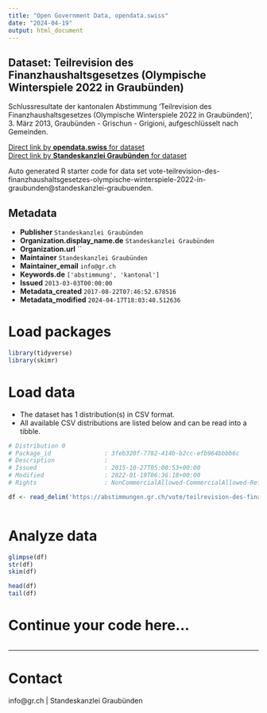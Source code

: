 ```yaml
---
title: "Open Government Data, opendata.swiss"
date: "2024-04-19"
output: html_document
---
```


## Dataset: Teilrevision des Finanzhaushaltsgesetzes (Olympische Winterspiele 2022 in Graubünden)

Schlussresultate der kantonalen Abstimmung 'Teilrevision des Finanzhaushaltsgesetzes (Olympische Winterspiele 2022 in Graubünden)', 3. März 2013, Graubünden - Grischun - Grigioni, aufgeschlüsselt nach Gemeinden.

[Direct link by **opendata.swiss** for dataset](https://opendata.swiss/de/dataset/teilrevision-des-finanzhaushaltsgesetzes-olympische-winterspiele-2022-in-graubunden)<br>
[Direct link by **Standeskanzlei Graubünden** for dataset](https://abstimmungen.gr.ch/vote/teilrevision-des-finanzhaushaltsgesetzes-olympische-winterspiele-2022-in-graubunden/data)

Auto generated R starter code for data set vote-teilrevision-des-finanzhaushaltsgesetzes-olympische-winterspiele-2022-in-graubunden@standeskanzlei-graubuenden.

## Metadata

- **Publisher** `Standeskanzlei Graubünden`
- **Organization.display_name.de** `Standeskanzlei Graubünden`
- **Organization.url** ``
- **Maintainer** `Standeskanzlei Graubünden`
- **Maintainer_email** `info@gr.ch`
- **Keywords.de** `['abstimmung', 'kantonal']`
- **Issued** `2013-03-03T00:00:00`
- **Metadata_created** `2017-08-22T07:46:52.678516`
- **Metadata_modified** `2024-04-17T18:03:40.512636`


# Load packages

```r

library(tidyverse)
library(skimr)

```

# Load data

-   The dataset has 1 distribution(s) in CSV format.
-   All available CSV distributions are listed below and can be read into a tibble.

```r

# Distribution 0
# Package_id               : 3feb320f-7782-414b-b2cc-efb964bbbb6c
# Description              : 
# Issued                   : 2015-10-27T05:00:53+00:00
# Modified                 : 2022-01-19T06:36:18+00:00
# Rights                   : NonCommercialAllowed-CommercialAllowed-ReferenceRequired

df <- read_delim('https://abstimmungen.gr.ch/vote/teilrevision-des-finanzhaushaltsgesetzes-olympische-winterspiele-2022-in-graubunden/data-csv')



```

# Analyze data

```r

glimpse(df)
str(df)
skim(df)

head(df)
tail(df)

```

# Continue your code here...

```r

```

------------------------------------------------------------------------

# Contact

info@gr.ch | Standeskanzlei Graubünden
